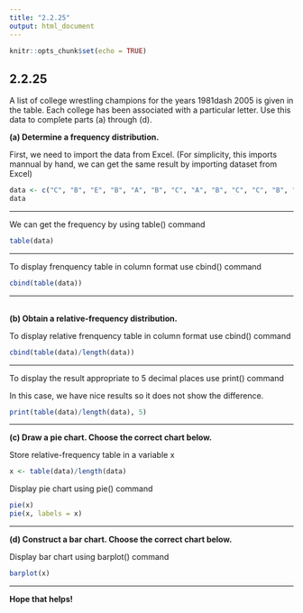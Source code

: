 ```yaml
---
title: "2.2.25"
output: html_document
---
```


```r
knitr::opts_chunk$set(echo = TRUE)
```

## 2.2.25

A list of college wrestling champions for the years 1981dash
2005 is given in the table. Each college has been associated with a particular letter. Use this data to complete parts (a) through (d).
<br/>

**(a) Determine a frequency distribution.**

First, we need to import the data from Excel.
(For simplicity, this imports mannual by hand, we can get the same result by importing dataset from Excel)
```r
data <- c("C", "B", "E", "B", "A", "B", "C", "A", "B", "C", "C", "B", "E", "C", "D", "B", "C", "A", "C", "A", "C", "B", "E", "A", "A")
data
```
<hr />
We can get the frequency by using table() command
```r
table(data)
```
<hr />
To display frenquency table in column format use cbind() command
```r
cbind(table(data))
```
<hr />
<br/>
**(b) Obtain a relative-frequency distribution.**

To display relative frenquency table in column format use cbind() command
```r
cbind(table(data)/length(data))
```
<hr />
To display the result appropriate to 5 decimal places use print() command

In this case, we have nice results so it does not show the difference.
```r
print(table(data)/length(data), 5)
```
<hr />
**(c) Draw a pie chart. Choose the correct chart below.**

Store relative-frequency table in a variable x 
```r
x <- table(data)/length(data)
```
Display pie chart using pie() command
```r
pie(x)
pie(x, labels = x)
```

<hr />
**(d) Construct a bar chart. Choose the correct chart below.**

Display bar chart using barplot() command
```r
barplot(x)
```
<hr/>
**Hope that helps!**